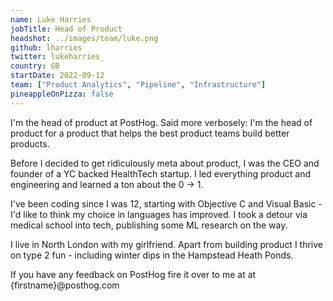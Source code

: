 ```yaml
---
name: Luke Harries
jobTitle: Head of Product
headshot: ../images/team/luke.png
github: lharries
twitter: lukeharries_
country: GB
startDate: 2022-09-12
team: ["Product Analytics", "Pipeline", "Infrastructure"]
pineappleOnPizza: false
---
```


I'm the head of product at PostHog. Said more verbosely: I'm the head of product for a product that helps the best product teams build better products.

Before I decided to get ridiculously meta about product, I was the CEO and founder of a YC backed HealthTech startup. I led everything product and engineering and learned a ton about the 0 -> 1.

I've been coding since I was 12, starting with Objective C and Visual Basic - I'd like to think my choice in languages has improved. I took a detour via medical school into tech, publishing some ML research on the way.

I live in North London with my girlfriend. Apart from building product I thrive on type 2 fun - including winter dips in the Hampstead Heath Ponds.

If you have any feedback on PostHog fire it over to me at at {firstname}@posthog.com